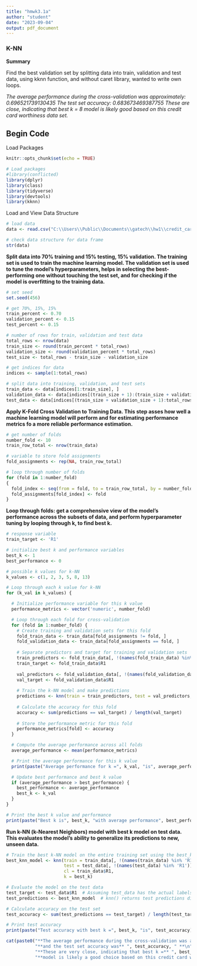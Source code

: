 ---
title: "hmwk3.1a"
author: "student"
date: "2023-09-04"
output: pdf_document
---

### K-NN

**Summary**

 Find the best validation set by splitting data into train, validation and test data, using kknn function, and without caret library, wanted to write own loops.

*The average performance during the cross-validation was approximately: 0.696521739130435 *
*The test set accuracy: 0.683673469387755 *
*These are close, indicating that best k = 8 model is likely good based on this credit card worthiness data set.*

## Begin Code

Load Packages
```{r}
knitr::opts_chunk$set(echo = TRUE)

# Load packages
#library(conflicted)
library(dplyr)
library(class)
library(tidyverse)
library(devtools)
library(kknn)

```
Load and View Data Structure
```{r}
# load data
data <- read.csv("C:\\Users\\Public\\Documents\\gatech\\hw1\\credit_card_with_headers.csv")

# check data structure for data frame
str(data)
```
**Split data into 70% training and 15% testing, 15% validation. The training set is used to train the machine learning model. The validation set is used to tune the model's hyperparameters, helps in selecting the best-performing one without touching the test set, and for checking if the model is overfitting to the training data.**
```{r}
# set seed
set.seed(456)  

# get 70%, 15%, 15%
train_percent <- 0.70
validation_percent <- 0.15
test_percent <- 0.15

# number of rows for train, validation and test data
total_rows <- nrow(data)
train_size <- round(train_percent * total_rows)
validation_size <- round(validation_percent * total_rows)
test_size <- total_rows - train_size - validation_size

# get indices for data
indices <- sample(1:total_rows)

# split data into training, validation, and test sets
train_data <- data[indices[1:train_size], ]
validation_data <- data[indices[(train_size + 1):(train_size + validation_size)], ]
test_data <- data[indices[(train_size + validation_size + 1):total_rows], ]

```
**Apply K-Fold Cross Validation to Training Data. This step asses how well a machine learning model will perform and for estimating performance metrics fo a more reliable performance estimation.**
```{r}

# get number of folds
number_fold <- 10
train_row_total <- nrow(train_data)

# variable to store fold assignments
fold_assignments <- rep(NA, train_row_total)

# loop through number of folds
for (fold in 1:number_fold) 
{
  fold_index <- seq(from = fold, to = train_row_total, by = number_fold)
  fold_assignments[fold_index] <- fold
}
```
**Loop through folds: get a comprehensive view of the model's performance across the subsets of data, and perform hyperparameter tuning by looping through k, to find best k.**
```{r}
# response variable
train_target <- 'R1'

# initialize best k and performance variables
best_k <- 1
best_performance <- 0

# possible k values for k-NN
k_values <- c(1, 2, 3, 5, 8, 13)

# Loop through each k value for k-NN
for (k_val in k_values) {

  # Initialize performance variable for this k value
  performance_metrics <- vector('numeric', number_fold)

  # Loop through each fold for cross-validation
  for (fold in 1:number_fold) {
    # Create training and validation sets for this fold
    fold_train_data <- train_data[fold_assignments != fold, ]
    fold_validation_data <- train_data[fold_assignments == fold, ]
  
    # Separate predictors and target for training and validation sets
    train_predictors <- fold_train_data[, !(names(fold_train_data) %in% 'R1')]
    train_target <- fold_train_data$R1
  
    val_predictors <- fold_validation_data[, !(names(fold_validation_data) %in% 'R1')]
    val_target <- fold_validation_data$R1
  
    # Train the k-NN model and make predictions
    predictions <- knn(train = train_predictors, test = val_predictors, cl = train_target, k = k_val)
  
    # Calculate the accuracy for this fold
    accuracy <- sum(predictions == val_target) / length(val_target)
  
    # Store the performance metric for this fold
    performance_metrics[fold] <- accuracy
  }

  # Compute the average performance across all folds
  average_performance <- mean(performance_metrics)

  # Print the average performance for this k value
  print(paste("Average performance for k =", k_val, "is", average_performance))

  # Update best performance and best k value
  if (average_performance > best_performance) {
    best_performance <- average_performance
    best_k <- k_val
  }
}

# Print the best k value and performance
print(paste("Best k is", best_k, "with average performance", best_performance))


```
**Run k-NN (k-Nearest Neighbors) model with best k model on test data. This evaluates the model's ability to generalize its predictions to new, unseen data.**
```{r}
# Train the best k-NN model on the entire training set using the best_k value
best_knn_model <- knn(train = train_data[, !(names(train_data) %in% 'R1')],
                      test = test_data[, !(names(test_data) %in% 'R1')],
                      cl = train_data$R1,
                      k = best_k)

# Evaluate the model on the test data
test_target <- test_data$R1  # Assuming test_data has the actual labels in a column named 'R1'
test_predictions <- best_knn_model  # knn() returns test predictions directly

# Calculate accuracy on the test set
test_accuracy <- sum(test_predictions == test_target) / length(test_target)

# Print test accuracy
print(paste("Test accuracy with best k =", best_k, "is", test_accuracy))

```
```{r echo=FALSE, results='asis'}
cat(paste0("**The average performance during the cross-validation was approximately** ", best_performance, " **\n",
           "**and the test set accuracy was** ", test_accuracy, " **\n",
           "**These are very close, indicating that best k =** ", best_k, "\n",
           "**model is likely a good choice based on this credit card worthiness dataset.**\n"))

```


